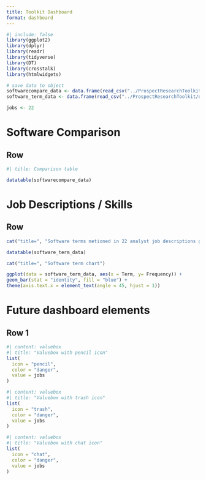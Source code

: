 ```yaml
---
title: Toolkit Dashboard
format: dashboard
---
```

```r
#| include: false
library(ggplot2)
library(dplyr)
library(readr)
library(tidyverse)
library(DT)
library(crosstalk)
library(htmlwidgets)

```

```r
# save data to object
softwarecompare_data <- data.frame(read_csv("../ProspectResearchToolkit/data/pr_tool_comparisons.csv"))
software_term_data <- data.frame(read_csv("../ProspectResearchToolkit/data/pr_jobs_dataset_softwarefreq_10-9-25.csv"))

jobs <- 22


```


# Software Comparison

## Row

```r
#| title: Comparison table

datatable(softwarecompare_data)

```


# Job Descriptions / Skills

## Row
```r
cat("title=", "Software terms metioned in 22 analyst job descriptions gathered starting 7/2024")

datatable(software_term_data)

```

```r
cat("title=", "Software term chart")

ggplot(data = software_term_data, aes(x = Term, y= Frequency)) + 
geom_bar(stat = "identity", fill = "blue") +
theme(axis.text.x = element_text(angle = 45, hjust = 1))

```



# Future dashboard elements
## Row 1

```r
#| content: valuebox
#| title: "Valuebox with pencil icon"
list(
  icon = "pencil",
  color = "danger",
  value = jobs
)
```
```r
#| content: valuebox
#| title: "Valuebox with trash icon"
list(
  icon = "trash",
  color = "danger",
  value = jobs
)
```
```r
#| content: valuebox
#| title: "Valuebox with chat icon"
list(
  icon = "chat",
  color = "danger",
  value = jobs
)
```
